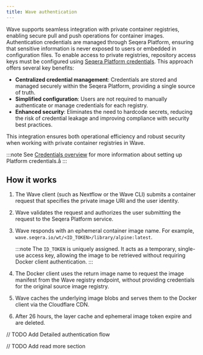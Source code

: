 ```yaml
---
title: Wave authentication
---
```


Wave supports seamless integration with private container registries, enabling secure pull and push operations for container images. Authentication credentials are managed through Seqera Platform, ensuring that sensitive information is never exposed to users or embedded in configuration files.
To enable access to private registries, repository access keys must be configured using [Seqera Platform credentials](https://docs.seqera.io/platform/latest/credentials/overview/). This approach offers several key benefits:

- **Centralized credential management**: Credentials are stored and managed securely within the Seqera Platform, providing a single source of truth.
- **Simplified configuration**: Users are not required to manually authenticate or manage credentials for each registry.
- **Enhanced security**: Eliminates the need to hardcode secrets, reducing the risk of credential leakage and improving compliance with security best practices.

This integration ensures both operational efficiency and robust security when working with private container registries in Wave.

:::note
See [Credentials overview](https://docs.seqera.io/platform/latest/credentials/overview/) for more information about setting up Platform credentials.å
:::

## How it works

1. The Wave client (such as Nextflow or the Wave CLI) submits a container request that specifies the private image URI and the user identity.
2. Wave validates the request and authorizes the user submitting the request to the Seqera Platform service.
3. Wave responds with an ephemeral container image name. For example, `wave.seqera.io/wt/<ID_TOKEN>/library/alpine:latest`.

    :::note
    The `ID_TOKEN` is uniquely assigned. It acts as a temporary, single-use access key, allowing the image to be retrieved without requiring Docker client authentication.
    :::

4. The Docker client uses the return image name to request the image manifest from the Wave registry endpoint, without providing credentials for the original source image registry.
5. Wave caches the underlying image blobs and serves them to the Docker client via the Cloudflare CDN.
6. After 26 hours, the layer cache and ephemeral image token expire and are deleted.

// TODO Add Detailed authentication flow

// TODO Add read more section
